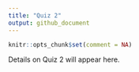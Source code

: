 ---
title: "Quiz 2"
output: github_document
---

```{r setup, include=FALSE}
knitr::opts_chunk$set(comment = NA)
```

Details on Quiz 2 will appear here.

